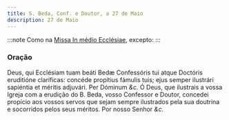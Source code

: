```yaml
---
title: S. Beda, Conf. e Doutor, a 27 de Maio
description: 27 de Maio
---
```


:::note
Como na [Missa In médio Ecclésiae](/missal/comum/13doutores), excepto:
:::

### Oração

<div class="grid grid-cols-2 gap-5">
  <span class="text-justify">
    Deus, qui Ecclésiam tuam beáti Bedæ Confessóris tui atque Doctóris
    eruditióne claríficas: concéde propítius fámulis tuis; ejus semper ilustrári
    sapiéntia et méritis adjuvári. Per Dóminum <em>&c.</em>
  </span>
  <span class="text-justify">
    Ó Deus, que ilustrais a vossa Igreja com a erudição do B. Beda, vosso
    Confessor e Doutor, concedei propício aos vossos servos que sejam sempre
    ilustrados pela sua doutrina e socorridos pelos seus méritos. Por nosso
    Senhor <em>&c.</em>
  </span>
</div>
